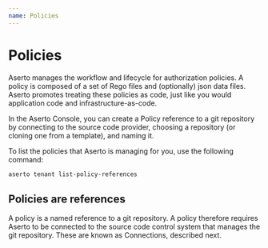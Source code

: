 ```yaml
---
name: Policies
---
```


# Policies

Aserto manages the workflow and lifecycle for authorization policies. A policy is composed of a set of 
Rego files and (optionally) json data files. Aserto promotes treating these policies as code, just 
like you would application code and infrastructure-as-code. 

In the Aserto Console, you can create a Policy reference to a git repository by connecting to the 
source code provider, choosing a repository (or cloning one from a template), and naming it.

To list the policies that Aserto is managing for you, use the following command:

```bash
aserto tenant list-policy-references
```

## Policies are references

A policy is a named reference to a git repository. A policy therefore requires Aserto to be connected 
to the source code control system that manages the git repository. These are known as Connections, 
described next.
